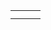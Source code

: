 {{en/Scenarios by size}}

{|
|-
|style="border:none;background:white"|
{{Scenario:Malta}}

|style="border:none;background:white"|

|style="border:none;background:white"|
<!-- {{ ... }} -->

|-
|style="border:none;background:white"|
<!-- {{ ... }} -->

|}
